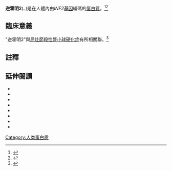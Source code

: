 {{PBB|geneid=64423}}

'''逆霍明2'''({{lang|en|INF2}}、{{lang|en|Inverted formin-2}})是在人體內由''INF2''[[基因|基因]]編碼的[[蛋白質|蛋白質]]。<ref name="pmid16818491">{{cite journal | author = Chhabra ES, Higgs HN | title = INF2 Is a WASP homology 2 motif-containing formin that severs actin filaments and accelerates both polymerization and depolymerization | journal = J Biol Chem | volume = 281 | issue = 36 | pages = 26754–67 |date=Sep 2006 | pmid = 16818491 | pmc =  | doi = 10.1074/jbc.M604666200 }}</ref><ref name="entrez">{{cite web | title = Entrez Gene: C14orf173 chromosome 14 open reading frame 173| url = http://www.ncbi.nlm.nih.gov/sites/entrez?Db=gene&Cmd=ShowDetailView&TermToSearch=64423| accessdate = }}</ref>

==臨床意義==
"逆霍明2"與[[局灶節段性腎小球硬化症|局灶節段性腎小球硬化症]]有所相關聯。<ref>{{cite journal | author = Brown EJ, Schlöndorff JS, Becker DJ, Tsukaguchi H, Uscinski AL, Higgs HN, Henderson JM, Pollak MR. | title = Mutations in the formin gene INF2 cause focal segmental glomerulosclerosis | journal = Nature Genetics | volume = 42 | issue = 1 | pages = 72–6 |date=Jan 2010 | pmid = 20023659 | pmc =  2980844| doi = 10.1038/ng.505 }}</ref>

==註釋==
{{reflist}}

==延伸閱讀==
{{refbegin | 2}}
*{{cite journal  | author=Kimura K, Wakamatsu A, Suzuki Y, ''et al.'' |title=Diversification of transcriptional modulation: Large-scale identification and characterization of putative alternative promoters of human genes |journal=Genome Res. |volume=16 |issue= 1 |pages= 55–65 |year= 2006 |pmid= 16344560 |doi= 10.1101/gr.4039406  | pmc=1356129 }}
*{{cite journal  | author=Bindschadler M, McGrath JL |title=Formin' new ideas about actin filament generation |journal=Proc. Natl. Acad. Sci. U.S.A. |volume=101 |issue= 41 |pages= 14685–6 |year= 2004 |pmid= 15466701 |doi= 10.1073/pnas.0406317101  | pmc=522045 }}
*{{cite journal  | author=Fu GK, Wang JT, Yang J, ''et al.'' |title=Circular rapid amplification of cDNA ends for high-throughput extension cloning of partial genes |journal=Genomics |volume=84 |issue= 1 |pages= 205–10 |year= 2005 |pmid= 15203218 |doi= 10.1016/j.ygeno.2004.01.011 }}
*{{cite journal  | author=Gevaert K, Goethals M, Martens L, ''et al.'' |title=Exploring proteomes and analyzing protein processing by mass spectrometric identification of sorted N-terminal peptides |journal=Nat. Biotechnol. |volume=21 |issue= 5 |pages= 566–9 |year= 2004 |pmid= 12665801 |doi= 10.1038/nbt810 }}
*{{cite journal  | author=Strausberg RL, Feingold EA, Grouse LH, ''et al.'' |title=Generation and initial analysis of more than 15,000 full-length human and mouse cDNA sequences |journal=Proc. Natl. Acad. Sci. U.S.A. |volume=99 |issue= 26 |pages= 16899–903 |year= 2003 |pmid= 12477932 |doi= 10.1073/pnas.242603899  | pmc=139241 }}
*{{cite journal  | author=Venter JC, Adams MD, Myers EW, ''et al.'' |title=The sequence of the human genome |journal=Science |volume=291 |issue= 5507 |pages= 1304–51 |year= 2001 |pmid= 11181995 |doi= 10.1126/science.1058040 }}
*{{cite journal  | author=Suzuki Y, Yoshitomo-Nakagawa K, Maruyama K, ''et al.'' |title=Construction and characterization of a full length-enriched and a 5'-end-enriched cDNA library |journal=Gene |volume=200 |issue= 1–2 |pages= 149–56 |year= 1997 |pmid= 9373149 |doi=10.1016/S0378-1119(97)00411-3  }}
*{{cite journal  | author=Maruyama K, Sugano S |title=Oligo-capping: a simple method to replace the cap structure of eukaryotic mRNAs with oligoribonucleotides |journal=Gene |volume=138 |issue= 1–2 |pages= 171–4 |year= 1994 |pmid= 8125298 |doi=10.1016/0378-1119(94)90802-8  }}
{{refend}}

[[Category:人类蛋白质|Category:人类蛋白质]]